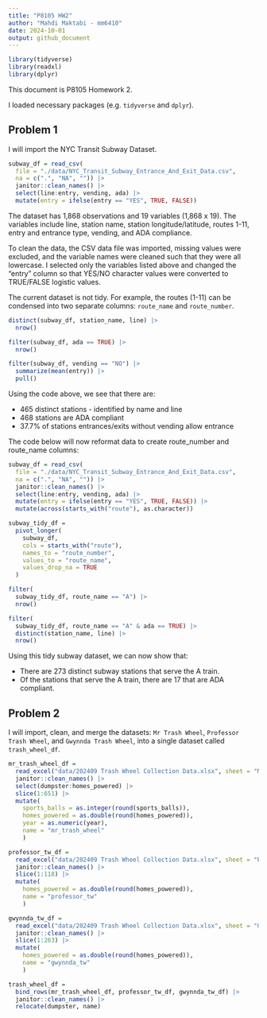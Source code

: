 ```yaml
---
title: "P8105 HW2"
author: "Mahdi Maktabi - mm6410"
date: 2024-10-01
output: github_document
---
```


```r
library(tidyverse)
library(readxl)
library(dplyr)
```

This document is P8105 Homework 2.

I loaded necessary packages (e.g. `tidyverse` and `dplyr`). 

## Problem 1

I will import the NYC Transit Subway Dataset.

```r
subway_df = read_csv(
  file = "./data/NYC_Transit_Subway_Entrance_And_Exit_Data.csv",
  na = c(".", "NA", "")) |> 
  janitor::clean_names() |> 
  select(line:entry, vending, ada) |> 
  mutate(entry = ifelse(entry == "YES", TRUE, FALSE))
```

The dataset has 1,868 observations and 19 variables (1,868 x 19). The variables include line, station name, station longitude/latitude, routes 1-11, entry and entrance type, vending, and ADA compliance. 

To clean the data, the CSV data file was imported, missing values were excluded, and the variable names were cleaned such that they were all lowercase. I selected only the variables listed above and changed the "entry" column so that YES/NO character values were converted to TRUE/FALSE logistic values.

The current dataset is not tidy. For example, the routes (1-11) can be condensed into two separate columns: `route_name` and `route_number`.


```r
distinct(subway_df, station_name, line) |> 
  nrow()

filter(subway_df, ada == TRUE) |> 
  nrow()

filter(subway_df, vending == "NO") |> 
  summarize(mean(entry)) |> 
  pull()
```

Using the code above, we see that there are:

*  465 distinct stations - identified by name and line
*  468 stations are ADA compliant
*  37.7% of stations entrances/exits without vending allow entrance


The code below will now reformat data to create route_number and route_name columns:

```r
subway_df = read_csv(
  file = "./data/NYC_Transit_Subway_Entrance_And_Exit_Data.csv",
  na = c(".", "NA", "")) |> 
  janitor::clean_names() |> 
  select(line:entry, vending, ada) |> 
  mutate(entry = ifelse(entry == "YES", TRUE, FALSE)) |>
  mutate(across(starts_with("route"), as.character))

subway_tidy_df = 
  pivot_longer(
    subway_df,
    cols = starts_with("route"),
    names_to = "route_number",
    values_to = "route_name",
    values_drop_na = TRUE
  )
```

```r
filter(
  subway_tidy_df, route_name == "A") |> 
  nrow()

filter(
  subway_tidy_df, route_name == "A" & ada == TRUE) |> 
  distinct(station_name, line) |> 
  nrow()
```

Using this tidy subway dataset, we can now show that:

* There are 273 distinct subway stations that serve the A train.
* Of the stations that serve the A train, there are 17 that are ADA compliant.


## Problem 2

I will import, clean, and merge the datasets: `Mr Trash Wheel`, `Professor Trash Wheel`, and `Gwynnda Trash Wheel`, into a single dataset called `trash_wheel_df`.

```r
mr_trash_wheel_df = 
  read_excel("data/202409 Trash Wheel Collection Data.xlsx", sheet = "Mr. Trash Wheel", na = c(".", "NA", "")) |> 
  janitor::clean_names() |> 
  select(dumpster:homes_powered) |> 
  slice(1:651) |> 
  mutate(
    sports_balls = as.integer(round(sports_balls)),
    homes_powered = as.double(round(homes_powered)),
    year = as.numeric(year),
    name = "mr_trash_wheel"
    )

professor_tw_df =
  read_excel("data/202409 Trash Wheel Collection Data.xlsx", sheet = "Professor Trash Wheel", na = c(".", "NA", "")) |>
  janitor::clean_names() |> 
  slice(1:118) |> 
  mutate(
    homes_powered = as.double(round(homes_powered)),
    name = "professor_tw"
    )

gwynnda_tw_df = 
  read_excel("data/202409 Trash Wheel Collection Data.xlsx", sheet = "Gwynnda Trash Wheel", na = c(".", "NA", "")) |>
  janitor::clean_names() |> 
  slice(1:263) |> 
  mutate(
    homes_powered = as.double(round(homes_powered)),
    name = "gwynnda_tw"
    )

trash_wheel_df = 
  bind_rows(mr_trash_wheel_df, professor_tw_df, gwynnda_tw_df) |> 
  janitor::clean_names() |> 
  relocate(dumpster, name)
```

